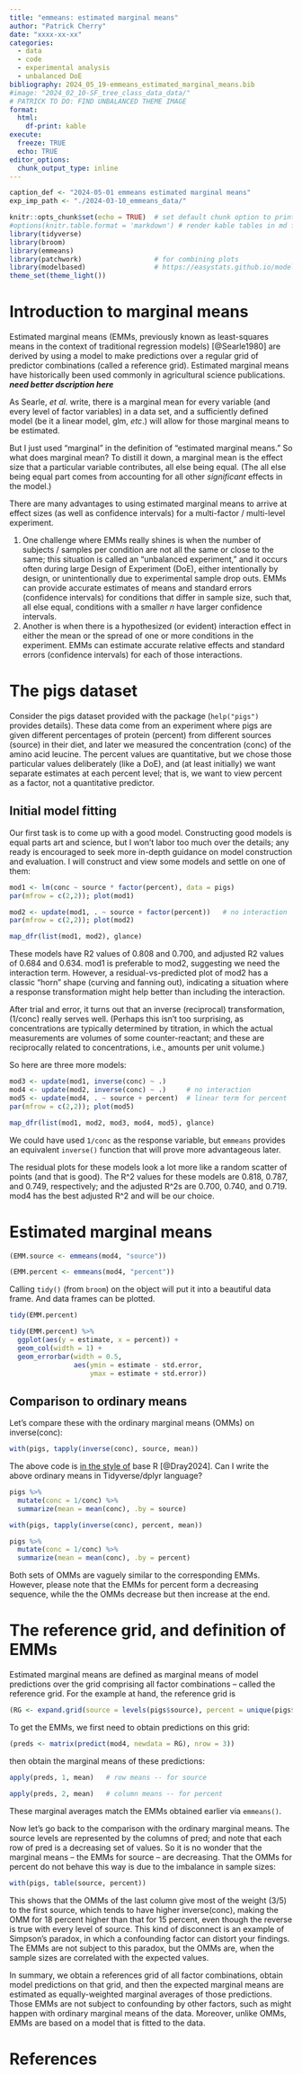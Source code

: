 ```yaml
---
title: "emmeans: estimated marginal means"
author: "Patrick Cherry"
date: "xxxx-xx-xx"
categories:
  - data
  - code
  - experimental analysis
  - unbalanced DoE
bibliography: 2024_05_19-emmeans_estimated_marginal_means.bib
#image: "2024_02_10-SF_tree_class_data_data/"
# PATRICK TO DO: FIND UNBALANCED THEME IMAGE
format:
  html:
    df-print: kable
execute:
  freeze: TRUE
  echo: TRUE
editor_options: 
  chunk_output_type: inline
---
```

```r
caption_def <- "2024-05-01 emmeans estimated marginal means"
exp_imp_path <- "./2024-03-10_emmeans_data/"
```

```r
knitr::opts_chunk$set(echo = TRUE)  # set default chunk option to print the code that generated that output
#options(knitr.table.format = 'markdown') # render kable tables in md for github, comment out otherwise
library(tidyverse)
library(broom)
library(emmeans)
library(patchwork)                  # for combining plots
library(modelbased)                 # https://easystats.github.io/modelbased/articles/estimate_means.html
theme_set(theme_light())
```

# Introduction to marginal means
Estimated marginal means (EMMs, previously known as least-squares means in the context of traditional regression models) [@Searle1980] are derived by using a model to make predictions over a regular grid of predictor combinations (called a reference grid). Estimated marginal means have historically been used commonly in agricultural science publications.
***need better dscription here***

As Searle, _et al._ write, there is a marginal mean for every variable (and every level of factor variables) in a data set, and a sufficiently defined model (be it a linear model, glm, _etc_.) will allow for those marginal means to be estimated.

But I just used "marginal" in the definition of "estimated marginal means." So what does marginal mean? To distill it down, a marginal mean is the effect size that a particular variable contributes, all else being equal. (The all else being equal part comes from accounting for all other _significant_ effects in the model.)

There are many advantages to using estimated marginal means to arrive at effect sizes (as well as confidence intervals) for a multi-factor / multi-level experiment.

  1. One challenge where EMMs really shines is when the number of subjects / samples per condition are not all the same or close to the same; this situation is called an "unbalanced experiment," and it occurs often during large Design of Experiment (DoE), either intentionally by design, or unintentionally due to experimental sample drop outs. EMMs can provide accurate estimates of means and standard errors (confidence intervals) for conditions that differ in sample size, such that, all else equal, conditions with a smaller _n_ have larger confidence intervals.
  1. Another is when there is a hypothesized (or evident) interaction effect in either the mean or the spread of one or more conditions in the experiment. EMMs can estimate accurate relative effects and standard errors (confidence intervals) for each of those interactions.

# The pigs dataset
Consider the pigs dataset provided with the package (`help("pigs")` provides details). These data come from an experiment where pigs are given different percentages of protein (percent) from different sources (source) in their diet, and later we measured the concentration (conc) of the amino acid leucine. The percent values are quantitative, but we chose those particular values deliberately (like a DoE), and (at least initially) we want separate estimates at each percent level; that is, we want to view percent as a factor, not a quantitative predictor.

## Initial model fitting
Our first task is to come up with a good model. Constructing good models is equal parts art and science, but I won't labor too much over the details; any ready is encouraged to seek more in-depth guidance on model construction and evaluation. I will construct and view some models and settle on one of them:
```r
mod1 <- lm(conc ~ source * factor(percent), data = pigs)
par(mfrow = c(2,2)); plot(mod1)
```

```r
mod2 <- update(mod1, . ~ source + factor(percent))   # no interaction
par(mfrow = c(2,2)); plot(mod2)
```

```r
map_dfr(list(mod1, mod2), glance)
```

These models have R2 values of 0.808 and 0.700, and adjusted R2 values of 0.684 and 0.634. mod1 is preferable to mod2, suggesting we need the interaction term. However, a residual-vs-predicted plot of mod2 has a classic “horn” shape (curving and fanning out), indicating a situation where a response transformation might help better than including the interaction.

After trial and error, it turns out that an inverse (reciprocal) transformation, (1/conc) really serves well. (Perhaps this isn’t too surprising, as concentrations are typically determined by titration, in which the actual measurements are volumes of some counter-reactant; and these are reciprocally related to concentrations, i.e., amounts per unit volume.)

So here are three more models:
```r
mod3 <- update(mod1, inverse(conc) ~ .)
mod4 <- update(mod2, inverse(conc) ~ .)     # no interaction
mod5 <- update(mod4, . ~ source + percent)  # linear term for percent
par(mfrow = c(2,2)); plot(mod5)
```

```r
map_dfr(list(mod1, mod2, mod3, mod4, mod5), glance)
```

::: {.callout-note}
We could have used `1/conc` as the response variable, but `emmeans` provides an equivalent `inverse()` function that will prove more advantageous later.
:::

The residual plots for these models look a lot more like a random scatter of points (and that is good). The R^2 values for these models are 0.818, 0.787, and 0.749, respectively; and the adjusted R^2s are 0.700, 0.740, and 0.719. mod4 has the best adjusted R^2 and will be our choice.

# Estimated marginal means
```r
(EMM.source <- emmeans(mod4, "source"))
```

```r
(EMM.percent <- emmeans(mod4, "percent"))
```

Calling `tidy()` (from `broom`) on the object will put it into a beautiful data frame. And data frames can be plotted.

```r
tidy(EMM.percent)
```

```r
tidy(EMM.percent) %>%
  ggplot(aes(y = estimate, x = percent)) +
  geom_col(width = 1) +
  geom_errorbar(width = 0.5,
                aes(ymin = estimate - std.error,
                    ymax = estimate + std.error))
```


## Comparison to ordinary means
Let’s compare these with the ordinary marginal means (OMMs) on inverse(conc):

```r
with(pigs, tapply(inverse(conc), source, mean))
```

The above code is [in the style of](https://www.rostrum.blog/posts/2024-05-08-aesthetic/) base R [@Dray2024]. Can I write the above ordinary means in Tidyverse/dplyr language?
```r
pigs %>%
  mutate(conc = 1/conc) %>%
  summarize(mean = mean(conc), .by = source)
```

```r
with(pigs, tapply(inverse(conc), percent, mean))
```

```r
pigs %>%
  mutate(conc = 1/conc) %>%
  summarize(mean = mean(conc), .by = percent)
```

Both sets of OMMs are vaguely similar to the corresponding EMMs. However, please note that the EMMs for percent form a decreasing sequence, while the the OMMs decrease but then increase at the end.

# The reference grid, and definition of EMMs

Estimated marginal means are defined as marginal means of model predictions over the grid comprising all factor combinations – called the reference grid. For the example at hand, the reference grid is

```r
(RG <- expand.grid(source = levels(pigs$source), percent = unique(pigs$percent)))
```

To get the EMMs, we first need to obtain predictions on this grid:

```r
(preds <- matrix(predict(mod4, newdata = RG), nrow = 3))
```

then obtain the marginal means of these predictions:
```r
apply(preds, 1, mean)   # row means -- for source
```

```r
apply(preds, 2, mean)   # column means -- for percent
```

These marginal averages match the EMMs obtained earlier via `emmeans()`.

Now let’s go back to the comparison with the ordinary marginal means. The source levels are represented by the columns of pred; and note that each row of pred is a decreasing set of values. So it is no wonder that the marginal means – the EMMs for source – are decreasing. That the OMMs for percent do not behave this way is due to the imbalance in sample sizes:

```r
with(pigs, table(source, percent))
```

This shows that the OMMs of the last column give most of the weight (3/5) to the first source, which tends to have higher inverse(conc), making the OMM for 18 percent higher than that for 15 percent, even though the reverse is true with every level of source. This kind of disconnect is an example of Simpson’s paradox, in which a confounding factor can distort your findings. The EMMs are not subject to this paradox, but the OMMs are, when the sample sizes are correlated with the expected values.

In summary, we obtain a references grid of all factor combinations, obtain model predictions on that grid, and then the expected marginal means are estimated as equally-weighted marginal averages of those predictions. Those EMMs are not subject to confounding by other factors, such as might happen with ordinary marginal means of the data. Moreover, unlike OMMs, EMMs are based on a model that is fitted to the data.

# References

::: {#refs}
:::
